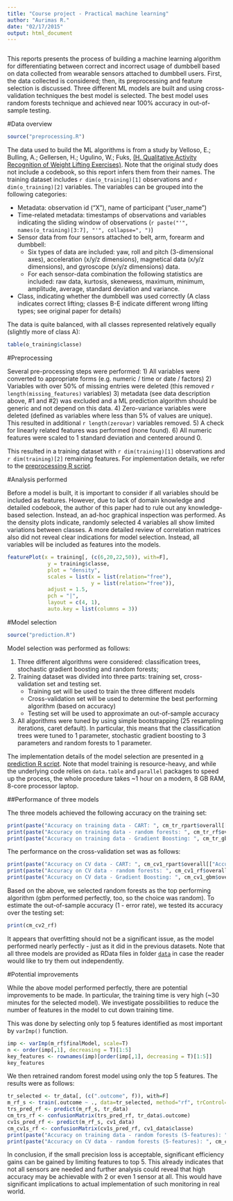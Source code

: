 ```yaml
---
title: "Course project - Practical machine learning"
author: "Aurimas R."
date: "02/17/2015"
output: html_document
---
```

```r
```

This reports presents the process of building a machine learning algorithm for differentiating between correct and incorrect usage of dumbbell based on data collected from wearable sensors attached to dumbbell users. First, the data collected is considered; then, its preprocessing and feature selection is discussed. Three different ML models are built and using cross-validation techniques the best model is selected. The best model uses random forests technique and achieved near 100% accuracy in out-of-sample testing.

#Data overview

```r
source("preprocessing.R")
```

The data used to build the ML algorithms is from a study by Velloso, E.; Bulling, A.; Gellersen, H.; Ugulino, W.; Fuks, [(H. Qualitative Activity Recognition of Weight Lifting Exercises)](http://groupware.les.inf.puc-rio.br/har). Note that the original study does not include a codebook, so this report infers them from their names. The training dataset includes `r dim(o_training)[1]` observations and `r dim(o_training)[2]` variables. The variables can be grouped into the following categories:

* Metadata: observation id ("X"), name of participant ("user_name")
* Time-related metadata: timestamps of observations and variables indicating the sliding window of observations (`r paste("'", names(o_training)[3:7], "'", collapse=", ")`)
* Sensor data from four sensors attached to belt, arm, forearm and dumbbell:
    * Six types of data are included: yaw, roll and pitch (3-dimensional axes), acceleration (x/y/z dimensions), magnetical data (x/y/z dimensions), and gyroscope (x/y/z dimensions) data.
    * For each sensor-data combination the following statistics are included: raw data, kurtosis, skenewess, maximum, minimum, amplitude, average, standard deviation and variance.
* Class, indicating whether the dumbbell was used correctly (A class indicates correct lifting; classes B-E indicate different wrong lifting types; see original paper for details)

The data is quite balanced, with all classes represented relatively equally (slightly more of class A):
```r
table(o_training$classe)
```

#Preprocessing

Several pre-processing steps were performed:
1) All variables were converted to appropriate forms (e.g. numeric / time or date / factors)
2) Variables with over 50% of missing entries were deleted (this removed `r length(missing_features)` variables)
3) metadata (see data description above, #1 and #2) was excluded and a ML prediction algorithm should be generic and not depend on this data.
4) Zero-variance variables were deleted (defined as variables where less than 5% of values are unique). This resulted in additional `r length(zerovar)` variables removed.
5) A check for linearly related features was performed (none found).
6) All numeric features were scaled to 1 standard deviation and centered around 0.

This resulted in a training dataset with `r dim(training)[1]` observations and `r dim(training)[2]` remaining features. For implementation details, we refer to the [preprocessing R script](preprocessing.R).

#Analysis performed

Before a model is built, it is important to consider if all variables should be included as features. However, due to lack of domain knowledge and detailed codebook, the author of this paper had to rule out any knowledge-based selection. Instead, an ad-hoc graphical inspection was performed. As the density plots indicate, randomly selected 4 variables all show limited variations between classes. A more detailed review of correlation matrices also did not reveal clear indications for model selection. Instead, all variables will be included as features into the models.
 
```r

featurePlot(x = training[, (c(6,20,22,50)), with=F],
             y = training$classe,
             plot = "density",
             scales = list(x = list(relation="free"),
                           y = list(relation="free")),
             adjust = 1.5,
             pch = "|",
             layout = c(4, 1),
             auto.key = list(columns = 3))
```


#Model selection

```r
source("prediction.R")
```

Model selection was performed as follows:

1) Three different algorithms were considered: classification trees, stochastic gradient boosting and random forests;
2) Training dataset was divided into three parts: training set, cross-validation set and testing set.
    * Training set will be used to train the three different models
    * Cross-validation set will be used to determine the best performing algorithm (based on accuracy)
    * Testing set will be used to approximate an out-of-sample accuracy
3) All algorithms were tuned by using simple bootstrapping (25 resampling iterations, caret default). In particular, this means that the classification trees were tuned to 1 parameter, stochastic gradient boosting to 3 parameters and random forests to 1 parameter.

The implementation details of the model selection are presented in [a prediction R script](prediction.R). Note that model training is resource-heavy, and while the underlying code relies on `data.table` and `parallel` packages to speed up the process, the whole procedure takes ~1 hour on a modern, 8 GB RAM, 8-core processor laptop.
    
##Performance of three models

The three models achieved the following accuracy on the training set:
```r
print(paste("Accuracy on training data - CART: ", cm_tr_rpart$overall[["Accuracy"]]))
print(paste("Accuracy on training data - random forests: ", cm_tr_rf$overall[["Accuracy"]]))
print(paste("Accuracy on training data - Gradient Boosting: ", cm_tr_gbm$overall[["Accuracy"]]))
```

The performance on the cross-validation set was as follows:
```r
print(paste("Accuracy on CV data - CART: ", cm_cv1_rpart$overall[["Accuracy"]]))
print(paste("Accuracy on CV data - random forests: ", cm_cv1_rf$overall[["Accuracy"]]))
print(paste("Accuracy on CV data - Gradient Boosting: ", cm_cv1_gbm$overall[["Accuracy"]]))
```

Based on the above, we selected random forests as the top performing algorithm (gbm performed perfectly, too, so the choice was random). To estimate the out-of-sample accuracy (1 - error rate), we tested its accuracy over the testing set:

```r
print(cm_cv2_rf)
```

It appears that overfitting should not be a significant issue, as the model performed nearly perfectly - just as it did in the previous datasets. Note that all three models are provided as RData files in folder [`data`](data) in case the reader would like to try them out independently.
 
#Potential improvements

While the above model performed perfectly, there are potential improvements to be made. In particular, the training time is very high (~30 minutes for the selected model). We investigate possibilities to reduce the number of features in the model to cut down training time. 

This was done by selecting only top 5 features identified as most important by `varImp()` function.

```r
imp <- varImp(m_rf$finalModel, scale=T)
n <- order(imp[,1], decreasing = T)[1:5]
key_features <- rownames(imp)[order(imp[,1], decreasing = T)[1:5]]
key_features
```

We then retrained random forest model using only the top 5 features. The results were as follows:
```r
tr_selected <- tr_data[, (c(".outcome", f)), with=F]
m_rf_s <- train(.outcome ~ ., data=tr_selected, method="rf", trControl=trainControl(seeds=setSeeds(135790)))
trs_pred_rf <- predict(m_rf_s, tr_data)
cm_trs_rf <- confusionMatrix(trs_pred_rf, tr_data$.outcome)
cv1s_pred_rf <- predict(m_rf_s, cv1_data)
cm_cv1s_rf <- confusionMatrix(cv1s_pred_rf, cv1_data$classe)
print(paste("Accuracy on training data - random forests (5-features): ", cm_tr2_rf$overall[["Accuracy"]]))
print(paste("Accuracy on CV data - random forests (5-features): ", cm_cv12_rf$overall[["Accuracy"]]))
``` 

In conclusion, if the small precision loss is acceptable, significant efficiency gains can be gained by limiting features to top 5. This already indicates that not all sensors are needed and further analysis could reveal that high accuracy may be achievable with 2 or even 1 sensor at all. This would have significant implications to actual implementation of such monitoring in real world.